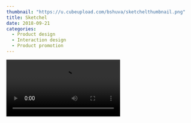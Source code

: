 ```yaml
---
thumbnail: "https://u.cubeupload.com/bshuva/sketchelthumbnail.png"
title: Sketchel
date: 2018-09-21
categories:
  - Product design
  - Interaction design
  - Product promotion
---
```



<Video src="https://www.youtube.com/embed/DUdFH26O5Yo" title="Sketchel" />

Sketchel is a conceptual product design for artists. It aim to helps them organize art material for regular travel and keep track of the art materails available in their bag.

## Project Overview

Sketchel was done as a second-year project to create an organizer for a specific group of people (artists in this case).
After studying their needs and behavior, the designed product was made as an interactive product that can help artists better organize for their travel needs.

<div style="display: grid; grid-template-columns: repeat(auto-fit, minmax(300px, 1fr)); grid-gap: 0.125rem;">

![](https://mir-s3-cdn-cf.behance.net/project_modules/disp/641fc571743995.5c23a8ccecdf4.jpg)

![](https://mir-s3-cdn-cf.behance.net/project_modules/max_1200/28ce7671743995.5c23b9f46ac63.jpg)

![](https://mir-s3-cdn-cf.behance.net/project_modules/max_1200/73110971743995.5c23a8cced571.jpg)

![](https://mir-s3-cdn-cf.behance.net/project_modules/disp/9e3c7b71743995.5c23a8cced1f5.jpg)

</div>

## Design Process

Considering our limited time, we decided to follow a flexible design process.
Where we do research with a fixed deadline, move ahead to ideate, prototype, and fabricate the product with mobile integration in mind such that we have enough time to shoot a promo video for our product.
The Promo video shoot was another challenge. It required us to look for location, characters, script, music, and compositions of shots we should have to showcase the product in use and bring together a good quality video to promote our product.

### Research

We started with the objective:

**We want to help** illustrators, painters, and artists
**to** arrange and carry their painting tools for short travels or as table-top
**so that** nothing comes between their creativity when they travel.

After talking to artists who travel regularly, we came up with the following scope or design objectives:

- The product must have different compartments for tools.
- A portable product.
- Keep track of travel experiences.
- Inspire you to sketch and create.
- Stay awake with you all the time.

### Ideation

After we had a list of users' requirements, we all sat together for rapid sketching for ideation.
We all thought of ideas individually by sketching as many ideas as possible, and based on collective voting, we chose one of the best ideas, which we thought was able to meet most of the requirements. Then drafted the selected idea with other details like dimensions, curves, and dynamic parts.

<div style="display: grid; grid-template-columns: repeat(auto-fit, minmax(300px, 1fr)); grid-gap: 0.125rem;">

    ![](https://mir-s-cdn-cf.behance.net/project_modules/disp/7d0cf571743995.5c23b448d2c50.jpg")

    ![](https://mir-s3-cdn-cf.behance.net/project_modules/disp/59317a71743995.5c23b448d2879.jpg)

    ![](https://mir-s3-cdn-cf.behance.net/project_modules/disp/96194371743995.5c23b448d20fa.jpg)

    ![](https://mir-s3-cdn-cf.behance.net/project_modules/disp/c6d54e71743995.5c23b448d3542.jpg)

    ![](https://mir-s3-cdn-cf.behance.net/project_modules/disp/be536271743995.5c23b448d24d7.jpg)

    ![](https://mir-s3-cdn-cf.behance.net/project_modules/disp/49944e71743995.5c23b448d1cad.jpg)

</div>

### Prototypes

After finalizing the concept, we made rapid prototypes with modular compartments to see what works best and efficiently arrange the art materials. Through our prototypes, we observed a lot of details that were to be rectified, including some of the dimensions at the edges for easy folding. After satisfactory results, we moved on to the fabrication of the product.

<div style="display: grid; grid-template-columns: repeat(auto-fit, minmax(300px, 1fr)); grid-gap: 0.125rem;">
  <img src="https://mir-s3-cdn-cf.behance.net/project_modules/disp/e20f9e71743995.5c23b44974a0a.jpg" />
  <img src="https://mir-s3-cdn-cf.behance.net/project_modules/disp/5a73b971743995.5c23b44974cd7.jpg" />
  <img src="https://mir-s3-cdn-cf.behance.net/project_modules/disp/e93bd871743995.5c23b4497544a.jpg" />
  <img src="https://mir-s3-cdn-cf.behance.net/project_modules/disp/c3bb1971743995.5c23b44974227.jpg" />
  <img src="https://mir-s3-cdn-cf.behance.net/project_modules/disp/19a6eb71743995.5c23b4497456a.jpg" />
  <img src="https://mir-s3-cdn-cf.behance.net/project_modules/disp/7b62aa71743995.5c23b44975161.jpg" />
  <img src="https://mir-s3-cdn-cf.behance.net/project_modules/disp/2d53a971743995.5c23b449759ed.jpg" />
</div>

### Mobile Integration

The bag comes with a simple mobile integrated app that goes beyond just organizing the art tools. It also allows the user to keep track of available tools, make a travel schedule and create a Travel log consisting of videos and pictures. The stable platform also works as a battery-powered led lamp, like an animator's light box, which is controlled by the mobile app.

#### Night-mode

<img
  src="https://mir-s3-cdn-cf.behance.net/project_modules/fs/6b170671743995.62bb07713ec7a.gif"
  width="50%"
  height="50%"
/>

### Information Architecture And High-fedility Prototype

<img
  src="https://mir-s3-cdn-cf.behance.net/project_modules/fs/cddbd671743995.5c23b44a29e1b.png"
  width="65%"
  height="65%"
/>

<iframe
  src="https://marvelapp.com/prototype/68g4j76?emb=1&iosapp=false&frameless=false"
  width="200"
  height="322.5"
  allowTransparency="true"
  frameborder="0"
  style="-webkit-clip-path: inset(2px 2px); clip-path: inset(2px 2px)"
/>

## BTS

Sketchel is a creation of a collaboration between my friends Archa Suresh, Subha Govindaraj, Thadhagath MP, and me, where each of us played an essential part in realizing the product from a concept to a physical prototype. It took a lot of effort for each of us as we all had to use different new skills, which made it more fun. Although this project was a second-year project, it played a pivotal role and made us realize the potential of teamwork.

We divided the project into four parts: Research led by Subha Govindaraj, ideation and fabrication led by Aarcha Suresh, mobile integration by Shuvam Bharti, and Promotion video led by Thadhagath MP.

<div style="display: grid; grid-template-columns: repeat(auto-fit, minmax(300px, 1fr)); grid-gap: 0.125rem;">

![Team for shoot location hunt](https://mir-s3-cdn-cf.behance.net/project_modules/disp/0e995071743995.5c23b68417888.jpg)

![](https://mir-s3-cdn-cf.behance.net/project_modules/disp/bbe67b71743995.5c23b684174f7.jpg)

![](https://mir-s3-cdn-cf.behance.net/project_modules/disp/3d4ae271743995.62af28bfb47bd.jpg)

</div>
